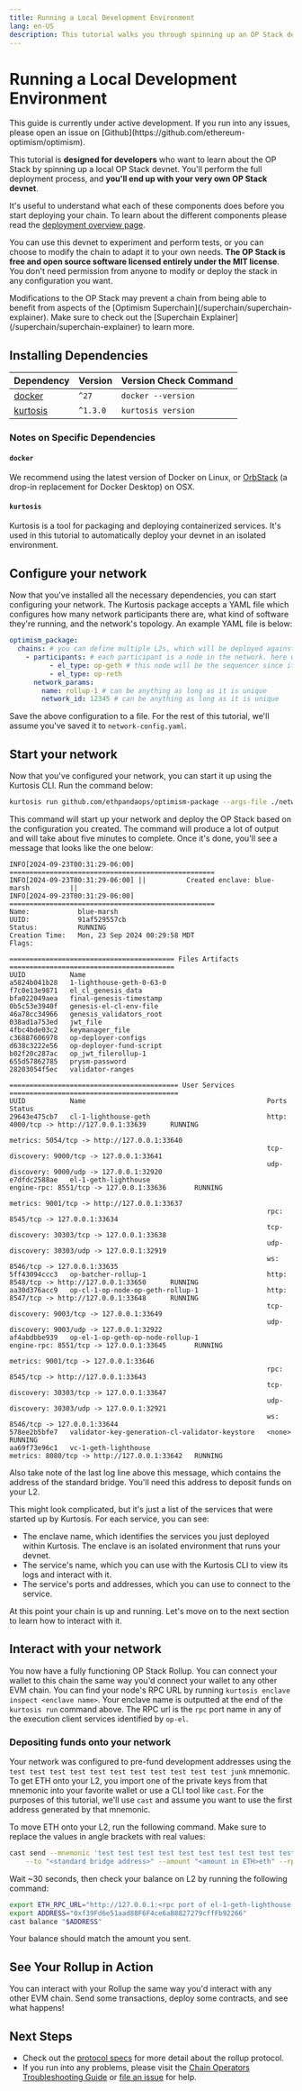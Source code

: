 ```yaml
---
title: Running a Local Development Environment
lang: en-US
description: This tutorial walks you through spinning up an OP Stack devnet chain.
---
```



# Running a Local Development Environment

<Callout type="info">
  This guide is currently under active development. If you run into any issues, please open an issue on
  [Github](https://github.com/ethereum-optimism/optimism).
</Callout>

This tutorial is **designed for developers** who want to learn about the OP Stack by spinning up a local OP Stack devnet.
You'll perform the full deployment process, and **you'll end up with your very own OP Stack devnet**.

It's useful to understand what each of these components does before
you start deploying your chain. To learn about the different components please
read the [deployment overview page](/operators/chain-operators/deploy/overview).

You can use this devnet to experiment and perform tests, or you can choose to modify the chain to adapt it to your own needs.
**The OP Stack is free and open source software licensed entirely under the MIT license**. You don't need permission from
anyone to modify or deploy the stack in any configuration you want.

<Callout type="warning">
  Modifications to the OP Stack may prevent a chain from being able to benefit from aspects of the [Optimism
  Superchain](/superchain/superchain-explainer). Make sure to check out the [Superchain Explainer](/superchain/superchain-explainer) to learn more.
</Callout>

## Installing Dependencies

| Dependency                                        | Version  | Version Check Command |
| ------------------------------------------------- | -------- | --------------------- |
| [docker](https://docs.docker.com/engine/install/) | `^27`    | `docker --version`    |
| [kurtosis](https://docs.kurtosis.com/install/)    | `^1.3.0` | `kurtosis version`    |

### Notes on Specific Dependencies

#### `docker`

We recommend using the latest version of Docker on Linux, or [OrbStack](https://orbstack.dev/) (a drop-in replacement
for Docker Desktop) on OSX.

#### `kurtosis`

Kurtosis is a tool for packaging and deploying containerized services. It's used in this tutorial to automatically deploy
your devnet in an isolated environment.

## Configure your network

Now that you've installed all the necessary dependencies, you can start configuring your network. The Kurtosis package
accepts a YAML file which configures how many network participants there are, what kind of software they're running, and
the network's topology. An example YAML file is below:

```yaml
optimism_package:
  chains: # you can define multiple L2s, which will be deployed against the same L1 as a single Superchain
    - participants: # each participant is a node in the network. here we've defined two, one running op-geth and one running op-reth
          - el_type: op-geth # this node will be the sequencer since it's first in the list
          - el_type: op-reth
      network_params:
        name: rollup-1 # can be anything as long as it is unique
        network_id: 12345 # can be anything as long as it is unique
```

Save the above configuration to a file. For the rest of this tutorial, we'll assume you've saved it to `network-config.yaml`.

## Start your network

Now that you've configured your network, you can start it up using the Kurtosis CLI. Run the command below:

```bash
kurtosis run github.com/ethpandaops/optimism-package --args-file ./network-config.yaml
```

This command will start up your network and deploy the OP Stack based on the configuration you created. The command will
produce a lot of output and will take about five minutes to complete. Once it's done, you'll see a message that looks like
the one below:

```
INFO[2024-09-23T00:31:29-06:00] ===================================================
INFO[2024-09-23T00:31:29-06:00] ||          Created enclave: blue-marsh          ||
INFO[2024-09-23T00:31:29-06:00] ===================================================
Name:            blue-marsh
UUID:            91af529557cb
Status:          RUNNING
Creation Time:   Mon, 23 Sep 2024 00:29:58 MDT
Flags:

========================================= Files Artifacts =========================================
UUID           Name
a5824b041b28   1-lighthouse-geth-0-63-0
f7c0e13e9871   el_cl_genesis_data
bfa022049aea   final-genesis-timestamp
0b5c53e3940f   genesis-el-cl-env-file
46a78cc34966   genesis_validators_root
038ad1a753ed   jwt_file
4fbc4bde03c2   keymanager_file
c36887606978   op-deployer-configs
d638c3222e56   op-deployer-fund-script
b02f20c287ac   op_jwt_filerollup-1
655d57862785   prysm-password
28203054f5ec   validator-ranges

========================================== User Services ==========================================
UUID           Name                                             Ports                                         Status
29643e475cb7   cl-1-lighthouse-geth                             http: 4000/tcp -> http://127.0.0.1:33639      RUNNING
                                                                metrics: 5054/tcp -> http://127.0.0.1:33640
                                                                tcp-discovery: 9000/tcp -> 127.0.0.1:33641
                                                                udp-discovery: 9000/udp -> 127.0.0.1:32920
e7dfdc2588ae   el-1-geth-lighthouse                             engine-rpc: 8551/tcp -> 127.0.0.1:33636       RUNNING
                                                                metrics: 9001/tcp -> http://127.0.0.1:33637
                                                                rpc: 8545/tcp -> 127.0.0.1:33634
                                                                tcp-discovery: 30303/tcp -> 127.0.0.1:33638
                                                                udp-discovery: 30303/udp -> 127.0.0.1:32919
                                                                ws: 8546/tcp -> 127.0.0.1:33635
5ff43094ccc3   op-batcher-rollup-1                              http: 8548/tcp -> http://127.0.0.1:33650      RUNNING
aa30d376acc9   op-cl-1-op-node-op-geth-rollup-1                 http: 8547/tcp -> http://127.0.0.1:33648      RUNNING
                                                                tcp-discovery: 9003/tcp -> 127.0.0.1:33649
                                                                udp-discovery: 9003/udp -> 127.0.0.1:32922
af4abdbbe939   op-el-1-op-geth-op-node-rollup-1                 engine-rpc: 8551/tcp -> 127.0.0.1:33645       RUNNING
                                                                metrics: 9001/tcp -> 127.0.0.1:33646
                                                                rpc: 8545/tcp -> http://127.0.0.1:33643
                                                                tcp-discovery: 30303/tcp -> 127.0.0.1:33647
                                                                udp-discovery: 30303/udp -> 127.0.0.1:32921
                                                                ws: 8546/tcp -> 127.0.0.1:33644
578ee2b5bfe7   validator-key-generation-cl-validator-keystore   <none>                                        RUNNING
aa69f73e96c1   vc-1-geth-lighthouse                             metrics: 8080/tcp -> http://127.0.0.1:33642   RUNNING
```

Also take note of the last log line above this message, which contains the address of the standard bridge. You'll
need this address to deposit funds on your L2.

This might look complicated, but it's just a list of the services that were started up by Kurtosis. For each service, you
can see:

*   The enclave name, which identifies the services you just deployed within Kurtosis. The enclave is an isolated environment
    that runs your devnet.
*   The service's name, which you can use with the Kurtosis CLI to view its logs and interact with it.
*   The service's ports and addresses, which you can use to connect to the service.

At this point your chain is up and running. Let's move on to the next section to learn how to interact with it.

## Interact with your network

You now have a fully functioning OP Stack Rollup. You can connect your wallet to this chain the same way you'd connect
your wallet to any other EVM chain. You can find your node's RPC URL by running `kurtosis enclave inspect <enclave name>`.
Your enclave name is outputted at the end of the `kurtosis run` command above. The RPC url is the `rpc` port name in any
of the execution client services identified by `op-el`.

### Depositing funds onto your network

Your network was configured to pre-fund development addresses using the `test test test test test test test test test test test junk`
mnemonic. To get ETH onto your L2, you import one of the private keys from that mnemonic into your favorite wallet or use
a CLI tool like `cast`. For the purposes of this tutorial, we'll use `cast` and assume you want to use the first address
generated by that mnemonic.

To move ETH onto your L2, run the following command. Make sure to replace the values in angle brackets with real values:

```bash
cast send --mnemonic 'test test test test test test test test test test test junk' --mnemonic-path "m/44'/60'/0'/0/0" \
    --to "<standard bridge address>" --amount "<amount in ETH>eth" --rpc-url "http://127.0.0.1:<rpc port of el-1-geth-lighthouse service>"
```

Wait \~30 seconds, then check your balance on L2 by running the following command:

```bash
export ETH_RPC_URL="http://127.0.0.1:<rpc port of el-1-geth-lighthouse service>"
export ADDRESS="0xf39Fd6e51aad88F6F4ce6aB8827279cffFb92266"
cast balance "$ADDRESS"
```

Your balance should match the amount you sent.

## See Your Rollup in Action

You can interact with your Rollup the same way you'd interact with any other EVM chain.
Send some transactions, deploy some contracts, and see what happens!

## Next Steps

*   Check out the [protocol specs](https://specs.optimism.io/) for more detail about the rollup protocol.
*   If you run into any problems, please visit the [Chain Operators Troubleshooting Guide](../management/troubleshooting)
    or [file an issue](https://github.com/ethereum-optimism/optimism/issues) for help.
